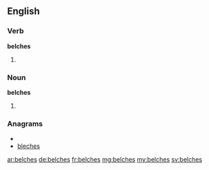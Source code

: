 ==English==

===Verb===
'''belches'''

# {{third-person singular of|[[belch]]}}

===Noun===
'''belches'''

# {{plural of|[[belch]]}}

===Anagrams===
* {{alphagram|bceehls}}
* [[bleches#English|bleches]]

[[ar:belches]]
[[de:belches]]
[[fr:belches]]
[[mg:belches]]
[[my:belches]]
[[sv:belches]]